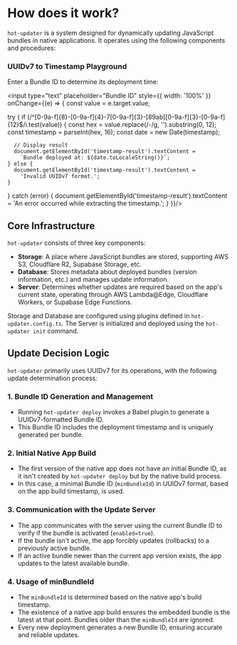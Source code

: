 # How does it work?

`hot-updater` is a system designed for dynamically updating JavaScript bundles in native applications. It operates using the following components and procedures:

### UUIDv7 to Timestamp Playground

Enter a Bundle ID to determine its deployment time:

<input type="text" placeholder="Bundle ID" style={{ width: '100%' }} onChange={(e) => {
  const value = e.target.value;
  
  try {
    if (/^[0-9a-f]{8}-[0-9a-f]{4}-7[0-9a-f]{3}-[89ab][0-9a-f]{3}-[0-9a-f]{12}$/i.test(value)) {
      const hex = value.replace(/-/g, '').substring(0, 12);
      const timestamp = parseInt(hex, 16);
      const date = new Date(timestamp);
      
      // Display result
      document.getElementById('timestamp-result').textContent =
        `Bundle deployed at: ${date.toLocaleString()}`;
    } else {
      document.getElementById('timestamp-result').textContent =
        'Invalid UUIDv7 format.';
    }
  } catch (error) {
    document.getElementById('timestamp-result').textContent =
      'An error occurred while extracting the timestamp.';
  }
}}/>

<div id="timestamp-result" style={{ marginTop: '10px', fontWeight: 'bold' }}></div>

## Core Infrastructure

`hot-updater` consists of three key components:

- **Storage**: A place where JavaScript bundles are stored, supporting AWS S3, Cloudflare R2, Supabase Storage, etc.
- **Database**: Stores metadata about deployed bundles (version information, etc.) and manages update information.
- **Server**: Determines whether updates are required based on the app's current state, operating through AWS Lambda@Edge, Cloudflare Workers, or Supabase Edge Functions.

Storage and Database are configured using plugins defined in `hot-updater.config.ts`. The Server is initialized and deployed using the `hot-updater init` command.

## Update Decision Logic

`hot-updater` primarily uses UUIDv7 for its operations, with the following update determination process:

### 1. Bundle ID Generation and Management
- Running `hot-updater deploy` invokes a Babel plugin to generate a UUIDv7-formatted Bundle ID.
- This Bundle ID includes the deployment timestamp and is uniquely generated per bundle.

### 2. Initial Native App Build
- The first version of the native app does not have an initial Bundle ID, as it isn't created by `hot-updater deploy` but by the native build process.
- In this case, a minimal Bundle ID (`minBundleId`) in UUIDv7 format, based on the app build timestamp, is used.

### 3. Communication with the Update Server
- The app communicates with the server using the current Bundle ID to verify if the bundle is activated (`enabled=true`).
- If the bundle isn't active, the app forcibly updates (rollbacks) to a previously active bundle.
- If an active bundle newer than the current app version exists, the app updates to the latest available bundle.

### 4. Usage of minBundleId
- The `minBundleId` is determined based on the native app's build timestamp.
- The existence of a native app build ensures the embedded bundle is the latest at that point. Bundles older than the `minBundleId` are ignored.
- Every new deployment generates a new Bundle ID, ensuring accurate and reliable updates.

